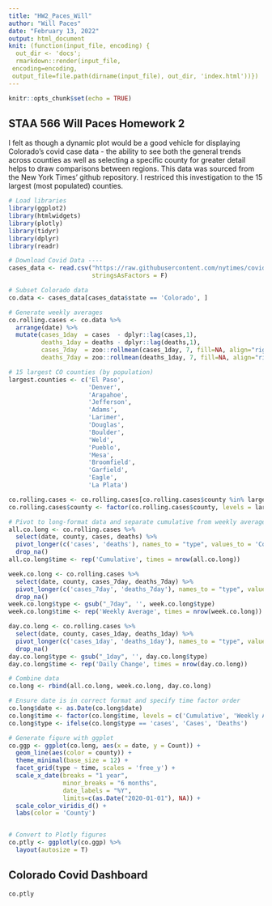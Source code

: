 ```yaml
---
title: "HW2_Paces_Will"
author: "Will Paces"
date: "February 13, 2022"
output: html_document
knit: (function(input_file, encoding) {
  out_dir <- 'docs';
  rmarkdown::render(input_file,
 encoding=encoding,
 output_file=file.path(dirname(input_file), out_dir, 'index.html'))})
---
```


```r
knitr::opts_chunk$set(echo = TRUE)
```

## STAA 566 Will Paces Homework 2

I felt as though a dynamic plot would be a good vehicle for displaying Colorado's covid case data - the ability to see both the general trends across counties as well as selecting a specific county for greater detail helps to draw comparisons between regions. This data was sourced from the New York Times' github repository. I restriced this investigation to the 15 largest (most populated) counties.

```r
# Load libraries
library(ggplot2)
library(htmlwidgets)
library(plotly)
library(tidyr)
library(dplyr)
library(readr)
```

```r
# Download Covid Data ----
cases_data <- read.csv("https://raw.githubusercontent.com/nytimes/covid-19-data/master/us-counties.csv", 
                       stringsAsFactors = F)

# Subset Colorado data
co.data <- cases_data[cases_data$state == 'Colorado', ]

# Generate weekly averages
co.rolling.cases <- co.data %>%
  arrange(date) %>%
  mutate(cases_1day  = cases  - dplyr::lag(cases,1),
         deaths_1day = deaths - dplyr::lag(deaths,1),
         cases_7day  = zoo::rollmean(cases_1day, 7, fill=NA, align="right"),
         deaths_7day = zoo::rollmean(deaths_1day, 7, fill=NA, align="right"))

# 15 largest CO counties (by population)
largest.counties <- c('El Paso',
                      'Denver',
                      'Arapahoe',
                      'Jefferson',
                      'Adams',
                      'Larimer',
                      'Douglas',
                      'Boulder',
                      'Weld',
                      'Pueblo',
                      'Mesa',
                      'Broomfield',
                      'Garfield',
                      'Eagle',
                      'La Plata')

co.rolling.cases <- co.rolling.cases[co.rolling.cases$county %in% largest.counties, ]
co.rolling.cases$county <- factor(co.rolling.cases$county, levels = largest.counties)

# Pivot to long-format data and separate cumulative from weekly average data
all.co.long <- co.rolling.cases %>% 
  select(date, county, cases, deaths) %>%
  pivot_longer(c('cases', 'deaths'), names_to = "type", values_to = 'Count') %>%
  drop_na()
all.co.long$time <- rep('Cumulative', times = nrow(all.co.long))

week.co.long <- co.rolling.cases %>%
  select(date, county, cases_7day, deaths_7day) %>%
  pivot_longer(c('cases_7day', 'deaths_7day'), names_to = "type", values_to = 'Count') %>%
  drop_na()
week.co.long$type <- gsub("_7day", '', week.co.long$type)
week.co.long$time <- rep('Weekly Average', times = nrow(week.co.long))

day.co.long <- co.rolling.cases %>%
  select(date, county, cases_1day, deaths_1day) %>%
  pivot_longer(c('cases_1day', 'deaths_1day'), names_to = "type", values_to = 'Count') %>%
  drop_na()
day.co.long$type <- gsub("_1day", '', day.co.long$type)
day.co.long$time <- rep('Daily Change', times = nrow(day.co.long))

# Combine data
co.long <- rbind(all.co.long, week.co.long, day.co.long)

# Ensure date is in correct format and specify time factor order
co.long$date <- as.Date(co.long$date)
co.long$time <- factor(co.long$time, levels = c('Cumulative', 'Weekly Average', 'Daily Change'))
co.long$type <- ifelse(co.long$type == 'cases', 'Cases', 'Deaths')

# Generate figure with ggplot
co.ggp <- ggplot(co.long, aes(x = date, y = Count)) + 
  geom_line(aes(color = county)) +
  theme_minimal(base_size = 12) +
  facet_grid(type ~ time, scales = 'free_y') +
  scale_x_date(breaks = "1 year", 
               minor_breaks = "6 months", 
               date_labels = "%Y",
               limits=c(as.Date("2020-01-01"), NA)) +
  scale_color_viridis_d() +
  labs(color = 'County')


# Convert to Plotly figures
co.ptly <- ggplotly(co.ggp) %>%
  layout(autosize = T)
```

## Colorado Covid Dashboard

```r
co.ptly
```
